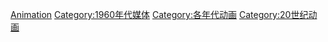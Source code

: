 {{Decadenav|動畫}}

[[Category:1960年代藝術|Animation]]
[[Category:1960年代媒体|Category:1960年代媒体]]
[[Category:各年代动画|Category:各年代动画]]
[[Category:20世纪动画|Category:20世纪动画]]